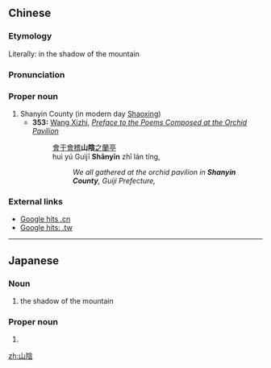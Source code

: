 {{also|山阴}}
==Chinese==
{{zh-forms|s=山阴}}

===Etymology===
Literally: in the shadow of the mountain

===Pronunciation===
{{zh-pron
|m=Shānyīn
|c=saan1 jam1
|cat=pn
}}

===Proper noun===
{{zh-proper noun}}

# Shanyin County (in modern day [[w:Shaoxing|Shaoxing]])
#* '''353:''' [[w:Wang Xizhi|Wang Xizhi]], ''[[:s:Preface to the Poems Composed at the Orchid Pavilion|Preface to the Poems Composed at the Orchid Pavilion]]''
#*: [[會]][[于]][[會稽]]'''山陰'''[[之]][[蘭]][[亭]]
#*: huì yú Guìjī '''Shānyīn''' zhī lán tíng,
#*:: ''We all gathered at the orchid pavilion in '''Shanyin County''', Guiji Prefecture,''

===External links===
* [http://www.google.cn/search?as_q=&complete=1&hl=zh-CN&num=10&btnG=Google+%E6%90%9C%E7%B4%A2&as_epq=%E5%B1%B1%E9%98%B4&as_oq=&as_eq=&lr=&as_ft=i&as_filetype=&as_qdr=all&as_occt=any&as_dt=i&as_sitesearch=.cn&as_rights= Google hits .cn]
* [http://www.google.com.tw/search?as_q=&num=10&hl=zh-TW&btnG=Google+%E6%90%9C%E5%B0%8B&as_epq=%E5%B1%B1%E9%99%B0&as_oq=&as_eq=&lr=&as_ft=i&as_filetype=&as_qdr=all&as_occt=any&as_dt=i&as_sitesearch=.tw&as_rights=&safe=images Google hits: .tw]

----

==Japanese==
{{ja-kanjitab|山|陰}}

===Noun===
{{ja-noun|やまかげ}}

# the shadow of the mountain

===Proper noun===
{{ja-pos|proper|さんいん}}

# {{abbreviation of|山陰地方|lang=ja}}

[[zh:山陰]]